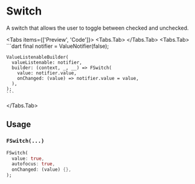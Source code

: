 
# Switch
A switch that allows the user to toggle between checked and unchecked.

<Tabs items={['Preview', 'Code']}>
  <Tabs.Tab>
    <Widget name='switch' query={{}}/>
  </Tabs.Tab>
  <Tabs.Tab>
    ```dart
    final notifier = ValueNotifier(false);

    ValueListenableBuilder(
      valueListenable: notifier,
      builder: (context, _, __) => FSwitch(
        value: notifier.value,
        onChanged: (value) => notifier.value = value,
      ),
    );
    ```
  </Tabs.Tab>
</Tabs>

## Usage

### `FSwitch(...)`

```dart
FSwitch(
  value: true,
  autofocus: true,
  onChanged: (value) {},
);
```
